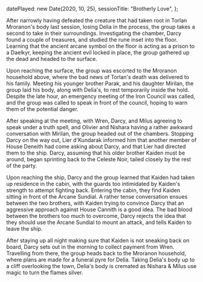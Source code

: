   datePlayed: new Date(2020, 10, 25),
  sessionTitle: "Brotherly Love",
};

After narrowly having defeated the creature that had taken root in Torlan Mroranon's body last session, losing Delia in the process, the group takes a second to take in their surroundings.
Investigating the chamber, Darcy found a couple of treasures, and studied the rune inset into the floor.
Learning that the ancient arcane symbol on the floor is acting as a prison to a Daelkyr, keeping the ancient evil locked in place, the group gathered up the dead and headed to the surface.

Upon reaching the surface, the group was escorted to the Mroranon household above, where the bad news of Torlan's death was delivered to his family.
Meeting his younger brother Parak, and his daughter Mirilan, the group laid his body, along with Delia's, to rest temporarily inside the hold.
Despite the late hour, an emergency meeting of the Iron Council was called, and the group was called to speak in front of the council, hoping to warn them of the potential danger.

After speaking at the meeting, with Wren, Darcy, and Milus agreeing to speak under a truth spell, and Olivier and Nishara having a rather awkward conversation with Mirilan, the group headed out of the chambers.
Stopping Darcy on the way out, Lier d'Kundarak informed him that another member of House Deneith had come asking about Darcy, and that Lier had directed them to the ship.
Darcy, assuming that his older brother Kaiden must be around, began sprinting back to the Celeste Noir, tailed closely by the rest of the party.

Upon reaching the ship, Darcy and the group learned that Kaiden had taken up residence in the cabin, with the guards too intimidated by Kaiden's strength to attempt fighting back.
Entering the cabin, they find Kaiden sitting in front of the Arcane Sundial.
A rather tense conversation ensues between the two brothers, with Kaiden trying to convince Darcy that an aggressive approach against House Cannith is a good idea.
The bad blood between the brothers too much to overcome, Darcy rejects the idea that they should use the Arcane Sundial to mount an attack, and tells Kaiden to leave the ship.

After staying up all night making sure that Kaiden is not sneaking back on board, Darcy sets out in the morning to collect payment from Wren.
Travelling from there, the group heads back to the Mroranon household, where plans are made for a funeral pyre for Delia. 
Taking Delia's body up to a cliff overlooking the town, Delia's body is cremated as Nishara & Milus use magic to turn the flames silver.
